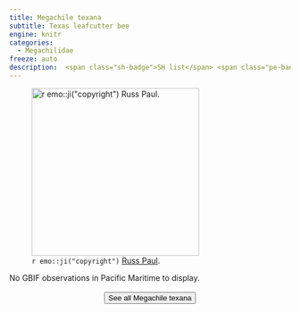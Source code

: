 ```yaml
---
title: Megachile texana
subtitle: Texas leafcutter bee
engine: knitr
categories:
  - Megachilidae
freeze: auto
description:  <span class="sh-badge">SH list</span> <span class="pe-badge">PM Evidence</span>
---
```

![`r emo::ji("copyright")` [Russ Paul ](https://inaturalist.ca/photos/209379431).](https://inaturalist-open-data.s3.amazonaws.com/photos/209379431/large.jpeg){height=300}



No GBIF observations in Pacific Maritime to display.
<br><br>
<center>


<a href="https://www.zoology.ubc.ca/entomology/main/Hymenoptera/Megachilidae/Megachile%20texana.php"><button type="button" class="btn btn-secondary">See all Megachile texana <i class="fa-solid fa-arrow-up-right-from-square"></i> </button></a>
</center>
